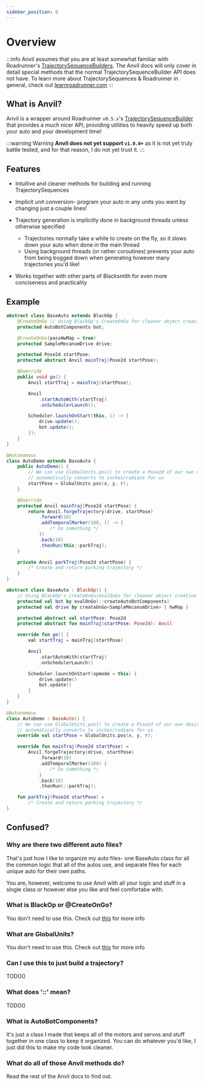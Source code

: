 ```yaml
---
sidebar_position: 0
---
```



# Overview

:::info
Anvil assumes that you are at least somewhat familiar with Roadrunner's [TrajectorySequenceBuilders](https://learnroadrunner.com/trajectory-sequence.html).
The Anvil docs will only cover in detail special methods that the normal TrajectorySequenceBuilder API does not have.
To learn more about TrajectorySequences & Roadrunner in general, check out [learnroadrunner.com](https://learnroadrunner.com)
:::

## What is Anvil?

Anvil is a wrapper around Roadrunner `v0.5.x`'s [TrajectorySequenceBuilder](https://learnroadrunner.com/trajectory-sequence.html)
that provides a *much* nicer API, providing utilities to heavily speed up both your auto and your development time!

:::warning Warning
**Anvil does not yet support `v1.0.0+`** as it is not yet truly battle tested, and for that reason, I do not yet trust it.
:::

## Features

 - Intuitive and cleaner methods for building and running TrajectorySequences

 - Implicit unit conversion- program your auto in any units you want by changing just a couple lines!

 - Trajectory generation is implicitly done in background threads unless otherwise specified
   - Trajectories normally take a while to create on the fly, so it slows down your auto when done in the main thread
   - Using background threads (or rather coroutines) prevents your auto from being bogged down when generating however
     many trajectories you'd like!

 - Works together with other parts of Blacksmith for even more conciseness and practicality

## Example

<Tabs groupId="programming-language">
<TabItem value="java" label="Java">

  ```java title="BaseAuto.java"
  abstract class BaseAuto extends BlackOp {
      @CreateOnGo // Using BlackOp's CreateOnGo for cleaner object creation
      protected AutoBotComponents bot;

      @CreateOnGo(passHwMap = true)
      protected SampleMecanumDrive drive;

      protected Pose2d startPose;
      protected abstract Anvil mainTraj(Pose2d startPose);

      @Override
      public void go() {
          Anvil startTraj = mainTraj(startPose);

          Anvil
              .startAutoWith(startTraj)
              .onSchedulerLaunch();

          Scheduler.launchOnStart(this, () -> {
              drive.update();
              bot.update();
          });
      }
  }
  ```

  ```java title="AutoDemo.java"
  @Autonomous
  class AutoDemo extends BaseAuto {
      public AutoDemo() {
          // We can use GlobalUnits.pos() to create a Pose2d of our own desired units that
          // automatically converts to inches/radians for us
          startPose = GlobalUnits.pos(x, y, r);
      }

      @Override
      protected Anvil mainTraj(Pose2d startPose) {
          return Anvil.forgeTrajectory(drive, startPose)
              .forward(10)
              .addTemporalMarker(100, () -> {
                  /* Do something */
              })
              .back(10)
              .thenRun(this::parkTraj);
      }

      private Anvil parkTraj(Pose2d startPose) {
          /* Create and return parking trajectory */
      }
  }
  ```

</TabItem>
<TabItem value="kt" label="Kotlin">

  ```kotlin title="BaseAuto.kt"
  abstract class BaseAuto : BlackOp() {
      // Using BlackOp's createOnGo/evalOnGo for cleaner object creation
      protected val bot by evalOnGo(::createAutoBotComponents)
      protected val drive by createOnGo<SampleMecanumDrive> { hwMap }

      protected abstract val startPose: Pose2d
      protected abstract fun mainTraj(startPose: Pose2d): Anvil

      override fun go() {
          val startTraj = mainTraj(startPose)

          Anvil
              .startAutoWith(startTraj)
              .onSchedulerLaunch()

          Scheduler.launchOnStart(opmode = this) {
              drive.update()
              bot.update()
          }
      }
  }
  ```

  ```kotlin title="AutoDemo.kt"
  @Autonomous
  class AutoDemo : BaseAuto() {
      // We can use GlobalUnits.pos() to create a Pose2d of our own desired units that
      // automatically converts to inches/radians for us
      override val startPose = GlobalUnits.pos(x, y, r);

      override fun mainTraj(Pose2d startPose) =
          Anvil.forgeTrajectory(drive, startPose)
              .forward(10)
              .addTemporalMarker(100) {
                  /* Do something */
              }
              .back(10)
              .thenRun(::parkTraj);

      fun parkTraj(Pose2d startPose) =
          /* Create and return parking trajectory */
  }
  ```

</TabItem>
</Tabs>

## Confused?

### Why are there two different auto files?

That's just how I like to organize my auto files- one BaseAuto class for all the common logic
that all of the autos use, and separate files for each unique auto for their own paths.

You are, however, welcome to use Anvil with all your logic and stuff in a single class or however
else you like and feel comfortabe with.

### What is BlackOp or @CreateOnGo?

You don't need to use this.
Check out [this](../black-op/overview) for more info

### What are GlobalUnits?

You don't need to use this.
Check out [this](../util/global-units) for more info

### Can I use this to just build a trajectory?

TODO()


### What does '::' mean?

TODO()

### What is AutoBotComponents?

It's just a class I made that keeps all of the motors and servos and stuff together in one class
to keep it organized. You can do whatever you'd like, I just did this to make my code look cleaner.

### What do all of those Anvil methods do?

Read the rest of the Anvil docs to find out.

